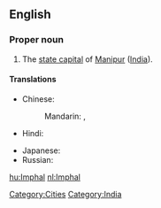 ==English==
{{wikipedia}}

===Proper noun===
{{en-proper-noun}}

# The [[state capital]] of [[Manipur]] ([[India]]).

====Translations====
{{trans-top|capital of Manipur}}
* Chinese:
*: Mandarin: {{t|zh|因帕爾|sc=Hani}},  {{t|zh|因帕尔|tr=Yīnpà'ěr|sc=Hani}}
* Hindi: {{t|hi|इंफाल|tr=imphāl|sc=Deva}}
{{trans-mid}}
* Japanese: {{t|ja|インパール|tr=Inpāru|sc=Jpan}}
* Russian: {{t|ru|Импхал|m|tr=Impxál|sc=Cyrl}}
{{trans-bottom}}

[[Category:Cities]]
[[Category:India]]

[[hu:Imphal]]
[[nl:Imphal]]